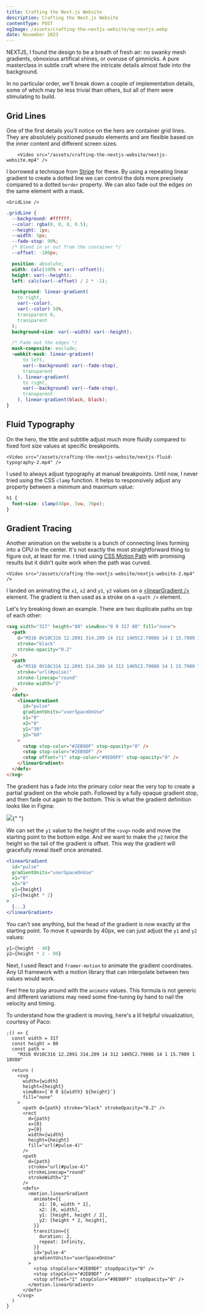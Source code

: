 ```yaml
---
title: Crafting the Next.js Website
description: Crafting the Next.js Website
contentType: POST
ogImage: /assets/crafting-the-nextjs-website/og-nextjs.webp
date: November 2023
---
```



NEXTJS, I found the design to be a breath of fresh air: no swanky mesh gradients, obnoxious artifical shines, or overuse of gimmicks. A pure masterclass in subtle craft where the intricate details almost fade into the background.

In no particular order, we'll break down a couple of implementation details, some of which may be less trivial than others, but all of them were stimulating to build.

## Grid Lines

One of the first details you'll notice on the hero are container grid lines. They are absolutely positioned pseudo elements and are flexible based on the inner content and different screen sizes.

        <Video src="/assets/crafting-the-nextjs-website/nextjs-website.mp4" />

I borrowed a technique from [Stripe](https://stripe.com) for these. By using a repeating linear gradient to create a dotted line we can control the dots more precisely compared to a dotted `border` property. We can also fade out the edges on the same element with a mask.

    <GridLine />

```css
.gridLine {
  --background: #ffffff;
  --color: rgba(0, 0, 0, 0.5);
  --height: 1px;
  --width: 5px;
  --fade-stop: 90%;
  /* Bleed in or out from the container */
  --offset: -100px;

  position: absolute;
  width: calc(100% + var(--offset));
  height: var(--height);
  left: calc(var(--offset) / 2 * -1);

  background: linear-gradient(
    to right,
    var(--color),
    var(--color) 50%,
    transparent 0,
    transparent
  );
  background-size: var(--width) var(--height);

  /* Fade out the edges */
  mask-composite: exclude;
  -webkit-mask: linear-gradient(
      to left,
      var(--background) var(--fade-stop),
      transparent
    ), linear-gradient(
      to right,
      var(--background) var(--fade-stop),
      transparent
    ), linear-gradient(black, black);
}
```

## Fluid Typography

On the hero, the title and subtitle adjust much more fluidly compared to fixed font size values at specific breakpoints.

    <Video src="/assets/crafting-the-nextjs-website/nextjs-fluid-typography-2.mp4" />

I used to always adjust typography at manual breakpoints. Until now, I never tried using the CSS `clamp` function. It helps to responsively adjust any property between a minimum and maximum value:

```css
h1 {
  font-size: clamp(48px, 5vw, 76px);
}
```

## Gradient Tracing

Another animation on the website is a bunch of connecting lines forming into a CPU in the center. It's not exactly the most straightforward thing to figure out, at least for me. I tried using [CSS Motion Path](https://developer.mozilla.org/en-US/docs/Web/CSS/CSS_Motion_Path) with promising results but it didn't quite work when the path was curved.

    <Video src="/assets/crafting-the-nextjs-website/nextjs-website-2.mp4" />

I landed on animating the `x1`, `x2` and `y1`, `y2` values on a [\<linearGradient /\>](https://developer.mozilla.org/en-US/docs/Web/SVG/Element/linearGradient) element. The gradient is then used as a stroke on a `<path />` element.

Let's try breaking down an example. There are two duplicate paths on top of each other:

<DuplicatePaths />

```html
<svg width="317" height="80" viewBox="0 0 317 80" fill="none">
  <path
    d="M316 0V10C316 12.2091 314.209 14 312 14H5C2.79086 14 1 15.7909 1 18V80"
    stroke="black"
    stroke-opacity="0.2"
  />
  <path
    d="M316 0V10C316 12.2091 314.209 14 312 14H5C2.79086 14 1 15.7909 1 18V80"
    stroke="url(#pulse)"
    stroke-linecap="round"
    stroke-width="2"
  />
  <defs>
    <linearGradient
      id="pulse"
      gradientUnits="userSpaceOnUse"
      x1="0"
      x2="0"
      y1="30"
      y2="60"
    >
      <stop stop-color="#2EB9DF" stop-opacity="0" />
      <stop stop-color="#2EB9DF" />
      <stop offset="1" stop-color="#9E00FF" stop-opacity="0" />
    </linearGradient>
  </defs>
</svg>
```

The gradient has a fade into the primary color near the very top to create a partial gradient on the whole path. Followed by a fully opaque gradient stop, and then fade out again to the bottom. This is what the gradient definition looks like in Figma:

<Image src="/assets/crafting-the-nextjs-website/three-gradients.webp" />{" "}

We can set the `y1` value to the height of the `<svg>` node and move the starting point to the bottom edge. And we want to make the `y2` twice the height so the tail of the gradient is offset. This way the gradient will gracefully reveal itself once animated.

<Path />

```jsx {6,7}
<linearGradient
  id="pulse"
  gradientUnits="userSpaceOnUse"
  x1="0"
  x2="0"
  y1={height}
  y2={height * 2}
>
  {...}
</linearGradient>
```

You can't see anything, but the head of the gradient is now exactly at the starting point. To move it upwards by 40px, we can just adjust the `y1` and `y2` values:

<VisiblePath />

```js
y1={height - 40}
y2={height * 2 - 80}
```

Next, I used React and `framer-motion` to animate the gradient coordinates. Any UI framework with a motion library that can interpolate between two values would work.

Feel free to play around with the `animate` values. This formula is not generic and different variations may need some fine-tuning by hand to nail the velocity and timing.

<AnimatedPath />

To understand how the gradient is moving, here's a lil helpful visualization, courtesy of Paco:

<VisualizePath />

```tsx
;() => {
  const width = 317
  const height = 80
  const path =
    "M316 0V10C316 12.2091 314.209 14 312 14H5C2.79086 14 1 15.7909 1 18V80"

  return (
    <svg
      width={width}
      height={height}
      viewBox={`0 0 ${width} ${height}`}
      fill="none"
    >
      <path d={path} stroke="black" strokeOpacity="0.2" />
      <rect
        d={path}
        x={0}
        y={0}
        width={width}
        height={height}
        fill="url(#pulse-4)"
      />
      <path
        d={path}
        stroke="url(#pulse-4)"
        strokeLinecap="round"
        strokeWidth="2"
      />
      <defs>
        <motion.linearGradient
          animate={{
            x1: [0, width * 2],
            x2: [0, width],
            y1: [height, height / 2],
            y2: [height * 2, height],
          }}
          transition={{
            duration: 2,
            repeat: Infinity,
          }}
          id="pulse-4"
          gradientUnits="userSpaceOnUse"
        >
          <stop stopColor="#2EB9DF" stopOpacity="0" />
          <stop stopColor="#2EB9DF" />
          <stop offset="1" stopColor="#9E00FF" stopOpacity="0" />
        </motion.linearGradient>
      </defs>
    </svg>
  )
}
```
